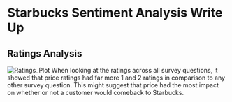 # Starbucks Sentiment Analysis Write Up
## Ratings Analysis
![Ratings_Plot](https://user-images.githubusercontent.com/78123049/109853876-3e801d00-7c0b-11eb-90ce-b9250bb694f8.png)
When looking at the ratings across all survey questions, it showed that price ratings had far more 1 and 2 ratings in comparison to any other survey question.  This might suggest that price had the most impact on whether or not a customer would comeback to Starbucks.  
